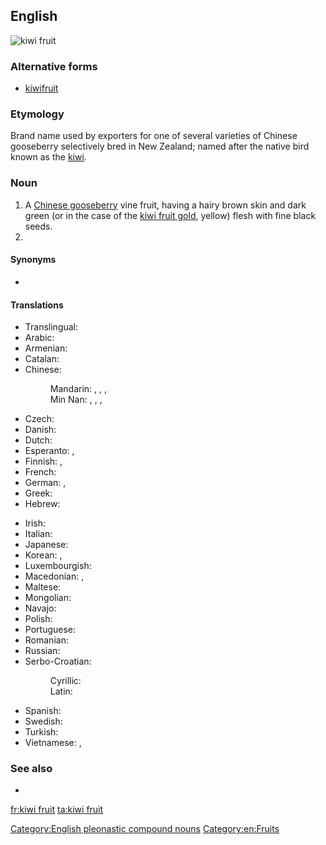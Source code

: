 ==English==
[[Image:Kiwi (Actinidia chinensis) 1 Luc Viatour.jpg|thumb|kiwi fruit]]
{{wikipedia|kiwifruit}}

===Alternative forms===
* [[kiwifruit]]

===Etymology===
Brand name used by exporters for one of several varieties of Chinese gooseberry selectively bred in New Zealand; named after the native bird known as the [[kiwi]].

===Noun===
{{en-noun|head=[[kiwi]] [[fruit]]|kiwi fruit}}

# A [[Chinese gooseberry]] vine fruit, having a hairy brown skin and dark green (or in the case of the [[kiwi fruit gold]], yellow) flesh with fine black seeds.
# {{plural of|kiwi fruit}}

====Synonyms====
* {{sense|fruit}} {{l|en|kiwi}} {{qualifier|US informal; rare in [[New Zealand]]}}

====Translations====
{{trans-top|fruit}}
* Translingual: {{tø|mul|Actinidia deliciosa}}
* Arabic: {{t-|ar|كيوي|m|tr=kiiwi}}
* Armenian: {{t-|hy|կիվի|tr=kivi}}
* Catalan: {{t-|ca|kiwi|m}}
* Chinese:
*: Mandarin: {{t-|cmn|獼猴桃|sc=Hani}}, {{t-|cmn|猕猴桃|tr=míhóutáo|sc=Hani}}, {{t|cmn|奇異果|sc=Hani}}, {{t|cmn|奇异果|tr=qíyìguǒ|sc=Hani}}
*: Min Nan: {{t-|nan|羊桃|tr=iûⁿ-thô|sc=Hans}}, {{t-|nan|猴桃仔|tr=kâu-thô-á|sc=Hans}}, {{t-|nan|豬公藤|tr=ti-kong-tîn, tu-kong-tîn|sc=Hans}}, {{t-|nan|紅蒂蛇|tr=âng-tì-chôa|sc=Hans}}
* Czech: {{t+|cs|kiwi|n}}
* Danish: {{t-|da|kiwi}}
* Dutch: {{t+|nl|kiwi|m}}
* Esperanto: {{t-|eo|kivio}},  {{t-|eo|kivifrukto}}
* Finnish: {{t+|fi|kiivi}}, {{t-|fi|kiivihedelmä}}
* French: {{t+|fr|kiwi|m}}
* German: {{t+|de|Kiwi|f}}, {{t-|de|chinesische Stachelbeere|f}}
* Greek: {{t+|el|ακτινίδιο|n}}
* Hebrew: {{t-|he|קיוי|tr=kivi}}
{{trans-mid}}
* Irish: {{t-|ga|cíobhaí|m}}
* Italian: {{t+|it|kiwi|m}}
* Japanese: {{t-|ja|キーウィフルーツ|tr=kiwifurutsu}}
* Korean: {{t+|ko|다래|tr=darae|sc=Hang}},  {{t+|ko|키위|tr=kiwi|sc=Hang}}
* Luxembourgish: {{t-|lb|Kiwi|m}}
* Macedonian: {{t-|mk|киви|n|tr=kívi}},  {{t-|mk|актинида|f|tr=aktinída}}
* Maltese: {{t-|mt|kiwi}}
* Mongolian: {{t-|mn|киви|sc=Cyrl}}
* Navajo: {{tø|nv|chʼil dishooí}}
* Polish: {{t+|pl|kiwi|n}}
* Portuguese: {{t+|pt|quivi|m}}
* Romanian: {{t+|ro|kiwi|m}}
* Russian: {{t+|ru|киви|m|tr=kívi}} {{indeclinable}}
* Serbo-Croatian:
*: Cyrillic: {{t-|sh|киви|m}}
*: Latin: {{t-|sh|kivi|m}}
* Spanish: {{t+|es|kiwi}}
* Swedish: {{t+|sv|kiwi}}
* Turkish: {{t+|tr|kivi}}
* Vietnamese: {{t-|vi|trái ki wi}}, {{t-|vi|trái dương đào}}
{{trans-bottom}}

===See also===
* {{l|en|kiwi fruit gold}}<!--A similar fruit with yellow flesh.-->

[[Category:English pleonastic compound nouns]]
[[Category:en:Fruits]]

[[fr:kiwi fruit]]
[[ta:kiwi fruit]]